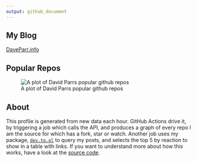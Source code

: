 ```yaml
---
output: github_document
---
```


## My Blog 

[DaveParr.info](DaveParr.info)

## Popular Repos

![A plot of David Parrs popular github repos](https://github.com/daveparr/daveparr/blob/main/graph.png)

## About

This profile is generated from new data each hour. GitHub Actions drive it, by triggering a job which calls the API, and produces a graph of every repo I am the source for which has a fork, star or watch. Another job uses my package, [`dev.to.ol`](https://github.com/DaveParr/dev.to.ol) to query my posts, and selects the top 5 by reaction to show in a table with links. If you want to understand more about how this works, have a look at the [source code](https://github.com/DaveParr/DaveParr).
